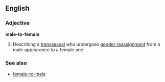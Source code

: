 ==English==
===Adjective===
'''male-to-female'''

#Describing a [[transsexual]] who undergoes [[gender reassignment]] from a male appearance to a female one.

===See also===
*[[female-to-male]]